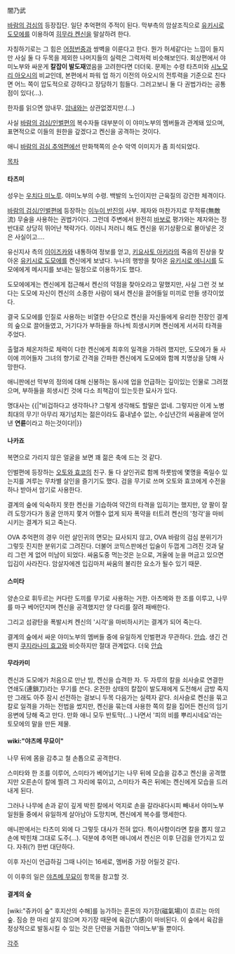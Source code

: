 闇乃武

[[바람의 검심]]의 등장집단. 일단 추억편의 주적이 된다. 막부측의 암살조직으로 [[유키시로 도모에]]를 이용하여 [[히무라 켄신]]을 말살하려 한다.  

자칭하기로는 그 힘은 [[어정번중]]과 쌍벽을 이룬다고 한다. 뭔가 허세같다는 느낌이 들지만 사실 둘 다 두목을 제외한 나머지들의 실력은 그럭저럭 비슷해보인다. 회상편에서 야미노부와 싸운게 '''칼잡이 발도재'''였음을 고려한다면 더더욱. 문제는 수령 타츠미와 [[시노모리 아오시]]의 비교인데, 본편에서 파워 업 하기 이전의 아오시의 전투력을 기준으로 친다면 어느 쪽이 압도적으로 강하다고 장담하기 힘들다. 그러고보니 둘 다 권법가라는 공통점이 있다(...).

한자를 읽으면 암내무. [[암내]]와는 상관없겠지만.(…)

사실 [[바람의 검심/인벌편]]의 복수자들 대부분이 이 야미노부의 멤버들과 관계돼 있으며, 표면적으로 이들의 원한을 갚겠다고 켄신을 공격하는 것이다.

애니 [[바람의 검심 추억편]]에선 만화책쪽의 순수 악역 이미지가 좀 희석되었다.  

[[목차]]
==== 타츠미 ====
성우는 [[우치다 미노루]]. 야미노부의 수령. 백발의 노인이지만 근육질의 강건한 체격이다.

[[바람의 검심/인벌편]]에 등장하는 [[이누이 반진]]의 사부. 제자와 마찬가지로 무적류(無敵流) 무술을 사용하는 권법가이다. 그런데 주변에서 완전히 [[바보]]로 평가와는 제자와는 정 반대로 상당히 뛰어난 책략가다. 이러니 저러니 해도 켄신을 위기상황으로 몰아넣은 것은 사실이고….

유신지사 측의 [[이이즈카]]와 내통하여 정보를 얻고, [[키요사토 아키라]]의 죽음의 진상을 찾아온 [[유키시로 도모에]]를 켄신에게 보냈다. 누나의 행방을 찾아온 [[유키시로 에니시]]를 도모에에게 메시지를 보내는 밀정으로 이용하기도 했다.

도모에에게는 켄신에게 접근해서 켄신의 약점을 찾아오라고 말했지만, 사실 그런 것 보다는 도모에 자신이 켄신의 소중한 사람이 돼서 켄신을 끌어들일 미끼로 만들 생각이었다.

결국 도모에를 인질로 사용하는 비열한 수단으로 켄신을 자신들에게 유리한 전장인 결계의 숲으로 끌어들였고, 거기다가 부하들을 하나씩 희생시키며 켄신에게 서서히 타격을 주었다.

출혈과 체온저하로 체력이 다한 켄신에게 최후의 일격을 가하려 했지만, 도모에가 둘 사이에 끼어들자 그녀의 향기로 간격을 간파한 켄신에게 도모에와 함께 치명상을 당해 사망한다.

애니판에선 막부의 정의에 대해 신봉하는 동시에 업을 언급하는 깊이있는 인물로 그려졌으며, 부하들을 희생시킨 것에 다소 죄책감이 있는듯한 묘사가 있다.

명대사는
{{|"비겁하다고 생각하나? 그렇게 생각해도 할말은 없네. 그렇지만 이게 노병 최대의 무기! 아무리 재기넘치는 젊은이라도 흉내낼수 없는, 수십년간의 싸움끝에 얻어낸 '''연륜'''이라고 하는것이다!|}}

==== 나카죠 ====
복면으로 가리지 않은 얼굴을 보면 꽤 젊은 축에 드는 것 같다.

인벌편에 등장하는 [[오토와 효코]]의 친구. 둘 다 살인귀로 함께 하룻밤에 몇명을 죽일수 있는지를 겨루는 무차별 살인을 즐기기도 했다. 검을 무기로 쓰며 오토와 효코에게 수전을 하나 받아서 암기로 사용한다.

결계의 숲에 익숙하지 못한 켄신을 기습하여 약간의 타격을 입히기는 했지만, 양 팔이 잘려 도망가다가 동굴 안까지 쫓겨 어쩔수 없게 되자 폭약을 터트려 켄신의 '청각'을 마비시키는 결계가 되고 죽는다.

OVA 추억편의 경우 이런 살인귀의 면모는 묘사되지 않고, OVA 바람의 검심 분위기가 그렇듯 진지한 분위기로 그려진다. 더불어 코믹스판에선 입술이 두껍게 그려진 것과 달리 그런 게 없어 미남이 되었다. 싸움도중 먹는것은 눈으로, 겨울에 눈을 머금고 있으면 입김이 사라진다. 암살자에겐 입김마저 싸움의 불리한 요소가 될수 있기 때문.

==== 스미타 ====
양손으로 휘두르는 커다란 도끼를 무기로 사용하는 거한. 아츠메와 한 조를 이루고, 나무를 마구 베어던지며 켄신을 공격했지만 양 다리를 잘려 패배한다.

그리고 섬광탄을 폭발시켜 켄신의 '시각'을 마비하시키는 결계가 되어 죽는다.

결계의 숲에서 싸운 야미노부의 멤버들 중에 유일하게 인벌편과 무관하다. [[안습]]. 생긴 건 왠지 [[쿠지라나미 효고]]와 비슷하지만 절대 관계없다. 더욱 [[안습]]

==== 무라카미 ====
켄신과 도모에가 처음으로 만난 밤, 켄신을 습격한 자. 두 자루의 칼을 쇠사슬로 연결한 연쇄도(連鎖刀)라는 무기를 쓴다. 온전한 상태의 칼잡이 발도재에게 도전해서 금방 죽지만 그래도 아주 잠시 선전하는 걸보니 두목 다음가는 실력자 같다. 쇠사슬로 켄신을 묶고 칼로 일격을 가하는 전법을 썼지만, 켄신을 묶는데 사용한 쪽의 칼을 집어든 켄신의 임기응변에 당해 죽고 만다. 만화 애니 모두 반토막(...) 나면서 '피의 비를 뿌리시네요'라는 토모에의 말을 만든 제물.

==== wiki:"야츠메 무묘이" ====
나무 뒤에 몸을 감추고 철 손톱으로 공격한다.

스미타와 한 조를 이루어, 스미타가 베어넘기는 나무 뒤에 모습을 감추고 켄신을 공격했지만 오른손이 칼에 찔려 그 자리에 묶이고, 스미타가 죽은 뒤에는 켄신에게 모습을 드러내게 된다.

그러나 나무에 손과 같이 깊게 박힌 칼에서 억지로 손을 갈라내다시피 빼내서 야미노부 일원들 중에서 유일하게 살아남아 도망치며, 켄신에게 복수를 맹세한다.

애니판에서는 타츠미 외에 다 그렇듯 대사가 전혀 없다. 특이사항이라면 칼을 뽑지 않고 손에 박힌채 그대로 도주(...). 덕분에 추억편 애니에서 켄신은 이후 단검을 안가지고 있다. 자취(?) 한번 대단하다.

이후 자신이 언급하길 그때 나이는 16세로, 멤버중 가장 어릴것 같다.

이 이후의 일은 [[야츠메 무묘이]] 항목을 참고할 것.

==== 결계의 숲 ====
[wiki:"쥬카이 숲" 후지산의 수해]를 능가하는 혼돈의 자기장(磁氣場)이 흐르는 마의 숲. 짐승 한 마리 살지 않으며 자기장 때문에 육감(六感)이 마비된다. 이 숲에서 육감을 정상적으로 발동시킬 수 있는 것은 단련을 거듭한 '야미노부'들 뿐이다.


[[각주]]
